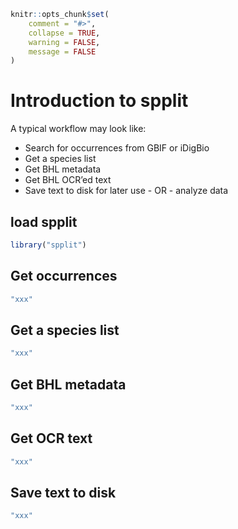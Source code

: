 <!--
%\VignetteEngine{knitr::knitr}
%\VignetteIndexEntry{Introduction to spplit}
%\VignetteEncoding{UTF-8}
-->

```r
knitr::opts_chunk$set(
	comment = "#>",
	collapse = TRUE,
	warning = FALSE,
	message = FALSE
)
```

Introduction to spplit
======================

A typical workflow may look like: 

* Search for occurrences from GBIF or iDigBio
* Get a species list
* Get BHL metadata
* Get BHL OCR'ed text
* Save text to disk for later use - OR - analyze data

## load spplit

```r
library("spplit")
```

## Get occurrences

```r
"xxx"
```

## Get a species list

```r
"xxx"
```

## Get BHL metadata

```r
"xxx"
```

## Get OCR text

```r
"xxx"
```

## Save text to disk

```r
"xxx"
```

